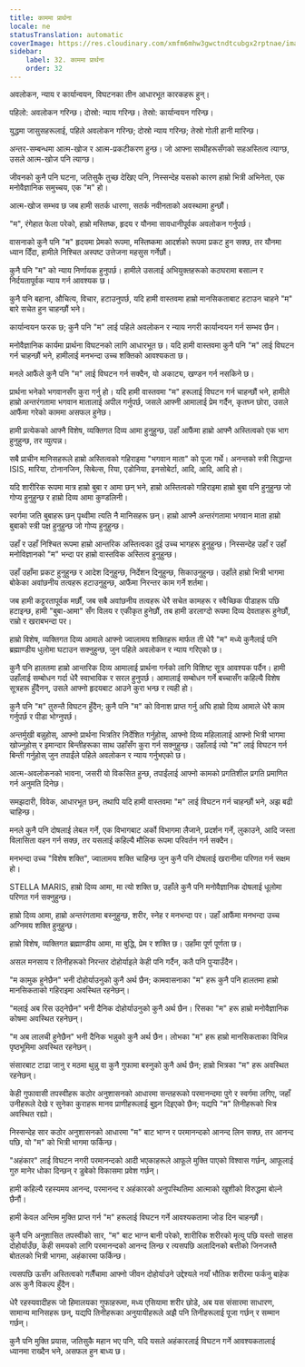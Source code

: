 ```yaml
---
title: काममा प्रार्थना
locale: ne
statusTranslation: automatic
coverImage: https://res.cloudinary.com/xmfm6mhw3gwctndtcubgx2rptnae/image/upload/v1740468922/small_cover_tratado_de_psicologia_revolucionaria_a4c0dca4e0.webp
sidebar:
    label: 32. काममा प्रार्थना
    order: 32
---
```

अवलोकन, न्याय र कार्यान्वयन, विघटनका तीन आधारभूत कारकहरू हुन्।

पहिलो: अवलोकन गरिन्छ। दोस्रो: न्याय गरिन्छ। तेस्रो: कार्यान्वयन गरिन्छ।

युद्धमा जासुसहरूलाई, पहिले अवलोकन गरिन्छ; दोस्रो न्याय गरिन्छ; तेस्रो गोली हानी मारिन्छ।

अन्तर-सम्बन्धमा आत्म-खोज र आत्म-प्रकटीकरण हुन्छ। जो आफ्ना साथीहरूसँगको सहअस्तित्व त्याग्छ, उसले आत्म-खोज पनि त्याग्छ।

जीवनको कुनै पनि घटना, जतिसुकै तुच्छ देखिए पनि, निस्सन्देह यसको कारण हाम्रो भित्री अभिनेता, एक मनोवैज्ञानिक समुच्चय, एक "म" हो।

आत्म-खोज सम्भव छ जब हामी सतर्क धारणा, सतर्क नवीनताको अवस्थामा हुन्छौं।

"म", रंगेहात फेला परेको, हाम्रो मस्तिष्क, हृदय र यौनमा सावधानीपूर्वक अवलोकन गर्नुपर्छ।

वासनाको कुनै पनि "म" हृदयमा प्रेमको रूपमा, मस्तिष्कमा आदर्शको रूपमा प्रकट हुन सक्छ, तर यौनमा ध्यान दिँदा, हामीले निश्चित अस्पष्ट उत्तेजना महसुस गर्नेछौं।

कुनै पनि "म" को न्याय निर्णायक हुनुपर्छ। हामीले उसलाई अभियुक्तहरूको कठघरामा बसाल्न र निर्दयतापूर्वक न्याय गर्न आवश्यक छ।

कुनै पनि बहाना, औचित्य, विचार, हटाउनुपर्छ, यदि हामी वास्तवमा हाम्रो मानसिकताबाट हटाउन चाहने "म" बारे सचेत हुन चाहन्छौं भने।

कार्यान्वयन फरक छ; कुनै पनि "म" लाई पहिले अवलोकन र न्याय नगरी कार्यान्वयन गर्न सम्भव छैन।

मनोवैज्ञानिक कार्यमा प्रार्थना विघटनको लागि आधारभूत छ। यदि हामी वास्तवमा कुनै पनि "म" लाई विघटन गर्न चाहन्छौं भने, हामीलाई मनभन्दा उच्च शक्तिको आवश्यकता छ।

मनले आफैंले कुनै पनि "म" लाई विघटन गर्न सक्दैन, यो अकाट्य, खण्डन गर्न नसकिने छ।

प्रार्थना भनेको भगवानसँग कुरा गर्नु हो। यदि हामी वास्तवमा "म" हरूलाई विघटन गर्न चाहन्छौं भने, हामीले हाम्रो अन्तरंगतामा भगवान मातालाई अपील गर्नुपर्छ, जसले आफ्नी आमालाई प्रेम गर्दैन, कृतघ्न छोरा, उसले आफैंमा गरेको काममा असफल हुनेछ।

हामी प्रत्येकको आफ्नै विशेष, व्यक्तिगत दिव्य आमा हुनुहुन्छ, उहाँ आफैंमा हाम्रो आफ्नै अस्तित्वको एक भाग हुनुहुन्छ, तर व्युत्पन्न।

सबै प्राचीन मानिसहरूले हाम्रो अस्तित्वको गहिराइमा "भगवान माता" को पूजा गर्थे। अनन्तको स्त्री सिद्धान्त ISIS, मारिया, टोनानजिन, सिबेल्स, रिया, एडोनिया, इनसोबेर्टा, आदि, आदि, आदि हो।

यदि शारीरिक रूपमा मात्र हाम्रो बुबा र आमा छन् भने, हाम्रो अस्तित्वको गहिराइमा हाम्रो बुबा पनि हुनुहुन्छ जो गोप्य हुनुहुन्छ र हाम्रो दिव्य आमा कुण्डलिनी।

स्वर्गमा जति बुबाहरू छन् पृथ्वीमा त्यति नै मानिसहरू छन्। हाम्रो आफ्नै अन्तरंगतामा भगवान माता हाम्रो बुबाको स्त्री पक्ष हुनुहुन्छ जो गोप्य हुनुहुन्छ।

उहाँ र उहाँ निश्चित रूपमा हाम्रो आन्तरिक अस्तित्वका दुई उच्च भागहरू हुनुहुन्छ। निस्सन्देह उहाँ र उहाँ मनोविज्ञानको "म" भन्दा पर हाम्रो वास्तविक अस्तित्व हुनुहुन्छ।

उहाँ उहाँमा प्रकट हुनुहुन्छ र आदेश दिनुहुन्छ, निर्देशन दिनुहुन्छ, सिकाउनुहुन्छ। उहाँले हाम्रो भित्री भागमा बोकेका अवांछनीय तत्वहरू हटाउनुहुन्छ, आफैंमा निरन्तर काम गर्ने शर्तमा।

जब हामी कट्टरतापूर्वक मर्छौं, जब सबै अवांछनीय तत्वहरू धेरै सचेत कामहरू र स्वैच्छिक पीडाहरू पछि हटाइन्छ, हामी "बुबा-आमा" सँग विलय र एकीकृत हुनेछौं, तब हामी डरलाग्दो रूपमा दिव्य देवताहरू हुनेछौं, राम्रो र खराबभन्दा पर।

हाम्रो विशेष, व्यक्तिगत दिव्य आमाले आफ्नो ज्वालामय शक्तिहरू मार्फत ती धेरै "म" मध्ये कुनैलाई पनि ब्रह्माण्डीय धुलोमा घटाउन सक्नुहुन्छ, जुन पहिले अवलोकन र न्याय गरिएको छ।

कुनै पनि हालतमा हाम्रो आन्तरिक दिव्य आमालाई प्रार्थना गर्नको लागि विशिष्ट सूत्र आवश्यक पर्दैन। हामी उहाँलाई सम्बोधन गर्दा धेरै स्वाभाविक र सरल हुनुपर्छ। आमालाई सम्बोधन गर्ने बच्चासँग कहिल्यै विशेष सूत्रहरू हुँदैनन्, उसले आफ्नो हृदयबाट आउने कुरा भन्छ र त्यही हो।

कुनै पनि "म" तुरुन्तै विघटन हुँदैन; कुनै पनि "म" को विनाश प्राप्त गर्नु अघि हाम्रो दिव्य आमाले धेरै काम गर्नुपर्छ र पीडा भोग्नुपर्छ।

अन्तर्मुखी बन्नुहोस्, आफ्नो प्रार्थना भित्रतिर निर्देशित गर्नुहोस्, आफ्नो दिव्य महिलालाई आफ्नो भित्री भागमा खोज्नुहोस् र इमान्दार बिन्तीहरूका साथ उहाँसँग कुरा गर्न सक्नुहुन्छ। उहाँलाई त्यो "म" लाई विघटन गर्न बिन्ती गर्नुहोस् जुन तपाईंले पहिले अवलोकन र न्याय गर्नुभएको छ।

आत्म-अवलोकनको भावना, जसरी यो विकसित हुन्छ, तपाईंलाई आफ्नो कामको प्रगतिशील प्रगति प्रमाणित गर्न अनुमति दिनेछ।

समझदारी, विवेक, आधारभूत छन्, तथापि यदि हामी वास्तवमा "म" लाई विघटन गर्न चाहन्छौं भने, अझ बढी चाहिन्छ।

मनले कुनै पनि दोषलाई लेबल गर्ने, एक विभागबाट अर्को विभागमा लैजाने, प्रदर्शन गर्ने, लुकाउने, आदि जस्ता विलासिता वहन गर्न सक्छ, तर यसलाई कहिल्यै मौलिक रूपमा परिवर्तन गर्न सक्दैन।

मनभन्दा उच्च "विशेष शक्ति", ज्वालामय शक्ति चाहिन्छ जुन कुनै पनि दोषलाई खरानीमा परिणत गर्न सक्षम हो।

STELLA MARIS, हाम्रो दिव्य आमा, मा त्यो शक्ति छ, उहाँले कुनै पनि मनोवैज्ञानिक दोषलाई धूलोमा परिणत गर्न सक्नुहुन्छ।

हाम्रो दिव्य आमा, हाम्रो अन्तरंगतामा बस्नुहुन्छ, शरीर, स्नेह र मनभन्दा पर। उहाँ आफैंमा मनभन्दा उच्च अग्निमय शक्ति हुनुहुन्छ।

हाम्रो विशेष, व्यक्तिगत ब्रह्माण्डीय आमा, मा बुद्धि, प्रेम र शक्ति छ। उहाँमा पूर्ण पूर्णता छ।

असल मनसाय र तिनीहरूको निरन्तर दोहोर्याइले केही पनि गर्दैन, कतै पनि पुर्‍याउँदैन।

"म कामुक हुनेछैन" भनी दोहोर्याउनुको कुनै अर्थ छैन; कामवासनाका "म" हरू कुनै पनि हालतमा हाम्रो मानसिकताको गहिराइमा अवस्थित रहनेछन्।

"मलाई अब रिस उठ्नेछैन" भनी दैनिक दोहोर्याउनुको कुनै अर्थ छैन। रिसका "म" हरू हाम्रो मनोवैज्ञानिक कोषमा अवस्थित रहनेछन्।

"म अब लालची हुनेछैन" भनी दैनिक भन्नुको कुनै अर्थ छैन। लोभका "म" हरू हाम्रो मानसिकताका विभिन्न पृष्ठभूमिमा अवस्थित रहनेछन्।

संसारबाट टाढा जानु र मठमा थुन्नु वा कुनै गुफामा बस्नुको कुनै अर्थ छैन; हाम्रो भित्रका "म" हरू अवस्थित रहनेछन्।

केही गुफावासी तपस्वीहरू कठोर अनुशासनको आधारमा सन्तहरूको परमानन्दमा पुगे र स्वर्गमा लगिए, जहाँ उनीहरूले देखे र सुनेका कुराहरू मानव प्राणीहरूलाई बुझ्न दिइएको छैन; यद्यपि "म" तिनीहरूको भित्र अवस्थित रह्यो।

निस्सन्देह सार कठोर अनुशासनको आधारमा "म" बाट भाग्न र परमानन्दको आनन्द लिन सक्छ, तर आनन्द पछि, यो "म" को भित्री भागमा फर्किन्छ।

"अहंकार" लाई विघटन नगरी परमानन्दको आदी भएकाहरूले आफूले मुक्ति पाएको विश्वास गर्छन्, आफूलाई गुरु मानेर धोका दिन्छन् र डुबेको विकासमा प्रवेश गर्छन्।

हामी कहिल्यै रहस्यमय आनन्द, परमानन्द र अहंकारको अनुपस्थितिमा आत्माको खुशीको विरुद्धमा बोल्ने छैनौं।

हामी केवल अन्तिम मुक्ति प्राप्त गर्न "म" हरूलाई विघटन गर्ने आवश्यकतामा जोड दिन चाहन्छौं।

कुनै पनि अनुशासित तपस्वीको सार, "म" बाट भाग्न बानी परेको, शारीरिक शरीरको मृत्यु पछि यस्तो साहस दोहोर्याउँछ, केही समयको लागि परमानन्दको आनन्द लिन्छ र त्यसपछि अलादिनको बत्तीको जिनजस्तै बोतलको भित्री भागमा, अहंकारमा फर्किन्छ।

त्यसपछि ऊसँग अस्तित्वको गलैँचामा आफ्नो जीवन दोहोर्याउने उद्देश्यले नयाँ भौतिक शरीरमा फर्कनु बाहेक अरू कुनै विकल्प हुँदैन।

धेरै रहस्यवादीहरू जो हिमालयका गुफाहरूमा, मध्य एसियामा शरीर छोडे, अब यस संसारमा साधारण, सामान्य मानिसहरू छन्, यद्यपि तिनीहरूका अनुयायीहरूले अझै पनि तिनीहरूलाई पूजा गर्छन् र सम्मान गर्छन्।

कुनै पनि मुक्ति प्रयास, जतिसुकै महान भए पनि, यदि यसले अहंकारलाई विघटन गर्ने आवश्यकतालाई ध्यानमा राख्दैन भने, असफल हुन बाध्य छ।
